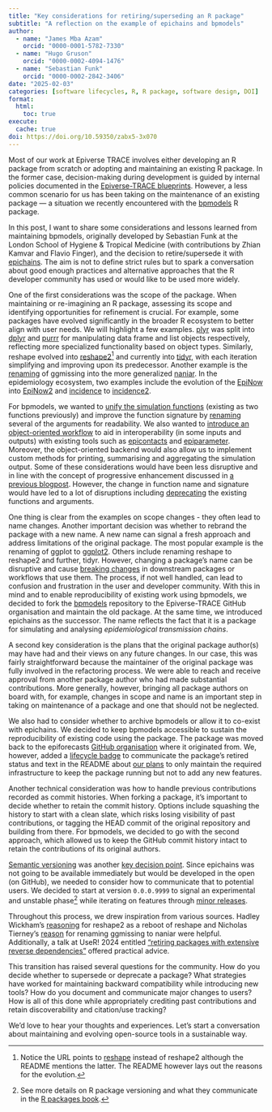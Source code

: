 ```yaml
---
title: "Key considerations for retiring/superseding an R package"
subtitle: "A reflection on the example of epichains and bpmodels"
author:
  - name: "James Mba Azam"
    orcid: "0000-0001-5782-7330"
  - name: "Hugo Gruson"
    orcid: "0000-0002-4094-1476"
  - name: "Sebastian Funk"
    orcid: "0000-0002-2842-3406"
date: "2025-02-03"
categories: [software lifecycles, R, R package, software design, DOI]
format:
  html:
    toc: true
execute: 
  cache: true
doi: https://doi.org/10.59350/zabx5-3x070
---
```


Most of our work at Epiverse TRACE involves either developing an R package from scratch or adopting and maintaining an existing R package. In the former case, decision-making during development is guided by internal policies documented in the [Epiverse-TRACE blueprints](https://epiverse-trace.github.io/blueprints/). However, a less common scenario for us has been taking on the maintenance of an existing package — a situation we recently encountered with the [bpmodels](https://epiforecasts.github.io/bpmodels/) R package.

In this post, I want to share some considerations and lessons learned from maintaining bpmodels, originally developed by Sebastian Funk at the London School of Hygiene & Tropical Medicine (with contributions by Zhian Kamvar and Flavio Finger), and the decision to retire/supersede it with [epichains](https://epiverse-trace.github.io/blueprints/). The aim is not to define strict rules but to spark a conversation about good enough practices and alternative approaches that the R developer community has used or would like to be used more widely.

One of the first considerations was the scope of the package. When maintaining or re-imagining an R package, assessing its scope and identifying opportunities for refinement is crucial. For example, some packages have evolved significantly in the broader R ecosystem to better align with user needs. We will highlight a few examples. [plyr](https://github.com/hadley/plyr) was split into [dplyr](https://dplyr.tidyverse.org/index.html) and [purrr](https://purrr.tidyverse.org/index.html) for manipulating data frame and list objects respectively, reflecting more specialized functionality based on object types. Similarly, reshape evolved into [reshape2](https://github.com/hadley/reshape)[^1] and currently into [tidyr](https://tidyr.tidyverse.org/index.html), with each iteration simplifying and improving upon its predecessor. Another example is the [renaming](https://github.com/njtierney/naniar/#a-note-on-the-name) of ggmissing into the more generalized [naniar](https://naniar.njtierney.com/). In the epidemiology ecosystem, two examples include the evolution of the [EpiNow](https://epiforecasts.github.io/EpiNow/) into [EpiNow2](https://epiforecasts.github.io/EpiNow2/) and [incidence](https://www.repidemicsconsortium.org/incidence/) to [incidence2](https://www.reconverse.org/incidence2/index.html).

For bpmodels, we wanted to [unify the simulation functions](https://github.com/epiverse-trace/epichains/issues/142) (existing as two functions previously) and improve the function signature by [renaming](https://github.com/epiverse-trace/epichains/pull/33) several of the arguments for readability. We also wanted to [introduce an object-oriented workflow](https://github.com/epiverse-trace/epichains/issues/4) to aid in interoperability (in some inputs and outputs) with existing tools such as [epicontacts](https://www.repidemicsconsortium.org/epicontacts/) and [epiparameter](https://epiverse-trace.github.io/epiparameter/). Moreover, the object-oriented backend would also allow us to implement custom methods for printing, summarising and aggregating the simulation output. Some of these considerations would have been less disruptive and in line with the concept of progressive enhancement discussed in [a previous blogpost](https://epiverse-trace.github.io/posts/progressive-enhancement/). However, the change in function name and signature would have led to a lot of disruptions including [deprecating](https://r-pkgs.org/lifecycle.html#deprecating-a-function) the existing functions and arguments.

One thing is clear from the examples on scope changes - they often lead to name changes. Another important decision was whether to rebrand the package with a new name. A new name can signal a fresh approach and address limitations of the original package. The most popular example is the renaming of ggplot to [ggplot2](https://ggplot2.tidyverse.org/index.html). Others include renaming reshape to reshape2 and further, tidyr. However, changing a package's name can be disruptive and cause [breaking changes](https://r-pkgs.org/lifecycle.html#sec-lifecycle-breaking-change-definition) in downstream packages or workflows that use them. The process, if not well handled, can lead to confusion and frustration in the user and developer community. With this in mind and to enable reproducibility of existing work using bpmodels, we decided to fork the [bpmodels](https://epiforecasts.github.io/bpmodels/) repository to the Epiverse-TRACE GitHub organisation and maintain the old package. At the same time, we introduced epichains as the successor. The name reflects the fact that it is a package for simulating and analysing *epidemiological transmission chains*.

A second key consideration is the plans that the original package author(s) may have had and their views on any future changes. In our case, this was fairly straightforward because the maintainer of the original package was fully involved in the refactoring process. We were able to reach and receive approval from another package author who had made substantial contributions. More generally, however, bringing all package authors on board with, for example, changes in scope and name is an important step in taking on maintenance of a package and one that should not be neglected.

We also had to consider whether to archive bpmodels or allow it to co-exist with epichains. We decided to keep bpmodels accessible to sustain the reproducibility of existing code using the package. The package was moved back to the epiforecasts [GitHub organisation](https://epiforecasts.github.io/bpmodels/) where it originated from. We, however, added a [lifecycle badge](https://github.com/epiforecasts/bpmodels/blob/main/README.Rmd#L19) to communicate the package’s retired status and text in the README about [our plans](https://github.com/epiforecasts/bpmodels/blob/main/README.Rmd#L29) to only maintain the required infrastructure to keep the package running but not to add any new features.

Another technical consideration was how to handle previous contributions recorded as commit histories. When forking a package, it’s important to decide whether to retain the commit history. Options include squashing the history to start with a clean slate, which risks losing visibility of past contributions, or tagging the HEAD commit of the original repository and building from there. For bpmodels, we decided to go with the second approach, which allowed us to keep the GitHub commit history intact to retain the contributions of its original authors.

[Semantic versioning](https://semver.org/) was another [key decision point](https://github.com/epiverse-trace/epichains/issues/32). Since epichains was not going to be available immediately but would be developed in the open (on GitHub), we needed to consider how to communicate that to potential users. We decided to start at version `0.0.0.9999` to signal an experimental and unstable phase[^2] while iterating on features through [minor releases](https://github.com/epiverse-trace/epichains/releases/tag/v0.1.0).

Throughout this process, we drew inspiration from various sources. Hadley Wickham’s [reasoning](https://github.com/hadley/reshape/blob/master/README.md#introduction) for reshape2 as a reboot of reshape and Nicholas Tierney's [reason](https://github.com/njtierney/naniar/#a-note-on-the-name) for renaming ggmissing to naniar were helpful. Additionally, a talk at UseR! 2024 entitled ["retiring packages with extensive reverse dependencies"](https://userconf2024.sched.com/event/1c90V/r-evolution-the-retirement-of-r-packages-with-many-reverse-dependencies-edzer-pebesma-university-of-muenster-roger-bivand-norwegian-school-of-economics) offered practical advice.

This transition has raised several questions for the community. How do you decide whether to supersede or deprecate a package? What strategies have worked for maintaining backward compatibility while introducing new tools? How do you document and communicate major changes to users? How is all of this done while appropriately crediting past contributions and retain discoverability and citation/use tracking?

We’d love to hear your thoughts and experiences. Let’s start a conversation about maintaining and evolving open-source tools in a sustainable way.

[^1]: Notice the URL points to [reshape](https://github.com/hadley/reshape) instead of reshape2 although the README mentions the latter. The README however lays out the reasons for the evolution.
[^2]: See more details on R package versioning and what they communicate in the [R packages book](https://r-pkgs.org/lifecycle.html#sec-lifecycle-evolution).
